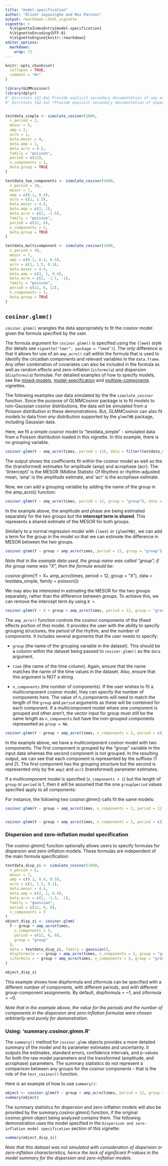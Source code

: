 ```yaml
---
title: "model-specification"
author: "Oliver Jayasinghe and Rex Parsons"
output: rmarkdown::html_vignette
vignette: >
  %\VignetteIndexEntry{model-specification}
  %\VignetteEncoding{UTF-8}
  %\VignetteEngine{knitr::rmarkdown}
editor_options: 
  markdown: 
    wrap: 72
---
```


```r
knitr::opts_chunk$set(
  collapse = TRUE,
  comment = "#>"
)
```

```r
library(GLMMcosinor)
library(dplyr)
#' @srrstats {G2.0a} Provide explicit secondary documentation of any expectations on lengths of inputs
#' @srrstats {G2.1a} *Provide explicit secondary documentation of expectations on data types of all vector inputs.*


testdata_simple <- simulate_cosinor(1000,
  n_period = 2,
  mesor = 5,
  amp = 2,
  acro = 1,
  beta.mesor = 4,
  beta.amp = 1,
  beta.acro = 0.5,
  family = "poisson",
  period = c(12),
  n_components = 1,
  beta.group = TRUE
)

testdata_two_components <- simulate_cosinor(1000,
  n_period = 10,
  mesor = 7,
  amp = c(0.1, 0.4),
  acro = c(1, 1.5),
  beta.mesor = 4.4,
  beta.amp = c(2, 1),
  beta.acro = c(1, -1.5),
  family = "poisson",
  period = c(12, 6),
  n_components = 2,
  beta.group = TRUE
)

testdata_multicomponent <- simulate_cosinor(1000,
  n_period = 10,
  mesor = 7,
  amp = c(0.1, 0.4, 0.5),
  acro = c(1, 1.5, 0.1),
  beta.mesor = 4.4,
  beta.amp = c(2, 1, 0.4),
  beta.acro = c(1, -1.5, -1),
  family = "poisson",
  period = c(12, 6, 12),
  n_components = 3,
  beta.group = TRUE
)
```

## `cosinor.glmm()`

`cosinor.glmm()` wrangles the data appropriately to fit the cosinor
model given the formula specified by the user.

The formula argument for `cosinor.glmm()` is specified using the
`{lme4}` style (for details see `vignette("lmer", package = "lme4")`).
The only difference is that it allows for use of an `amp_acro()` call
within the formula that is used to identify the circadian components and
relevant variables in the `data.frame`. Any other combination of
covariates can also be included in the formula as well as random effects
and zero-inflation (`ziformula`) and dispersion (`dispformula`)
formulae. For detailed examples of how to specify models, see the
[mixed-models](https://rwparsons.github.io/GLMMcosinor/articles/mixed-models.html),
[model-specification](https://rwparsons.github.io/GLMMcosinor/articles/model-specification.html)
and
[multiple-components](https://rwparsons.github.io/GLMMcosinor/articles/multiple-components.html)
vignettes.

The following examples use data simulated by the the `simulate_cosinor`
function. Since the purpose of GLMMCosinor package is to fit models to
non-Gaussian cosinor distributions, the data will be simulated from a
Poisson distribution in these demonstrations. But, GLMMCosinor can also
fit models to data from *any* distribution supported by the `glmmTMB`
package, including Gaussian data.

Here, we fit a simple cosinor model to "testdata_simple" - simulated
data from a Poisson distribution loaded in this vignette. In this
example, there is no grouping variable.

```r
cosinor.glmm(Y ~ amp_acro(times, period = 12), data = filter(testdata_simple, group == 0), family = poisson())
```

The output shows the coefficients fit within the cosinor model as well
as the the (transformed) estimates for amplitude (amp) and acrophase
(acr). The '(Intercept)' is the MESOR (Midline Statistic Of Rhythm) or
rhythm-adjusted mean, 'amp' is the amplitude estimate, and 'acr' is the
acrophase estimate.

Now, we can add a grouping variable by adding the name of the group in
the amp_acro() function:

```r
cosinor.glmm(Y ~ amp_acro(times, period = 12, group = "group"), data = testdata_simple, family = poisson())
```

In the example above, the amplitude and phase are being estimated
separately for the two groups but the **intercept term is shared**. This
represents a shared estimate of the MESOR for both groups.

Similarly to a normal regression model with `{lme4}` or `{glmmTMB}`, we
can add a term for the group in the model so that we can estimate the
difference in MESOR between the two groups.

```r
cosinor.glmm(Y ~ group + amp_acro(times, period = 12, group = "group"), data = testdata_simple, family = poisson())
```

*Note that in the example data used, the group name was called "group";
if the group name was "X", then the formula would be:*

cosinor.glmm(Y \~ X+ amp_acro(times, period = 12, group = "X"), data =
testdata_simple, family = poisson())

We may also be interested in estmating the MESOR for the two groups
separately, rather than the difference between groups. To achieve this,
we can remove the intercept term by using `0 +`.

```r
cosinor.glmm(Y ~ 0 + group + amp_acro(times, period = 12, group = "group"), data = testdata_simple, family = poisson())
```

The `amp_acro()` function controls the cosinor components of the (fixed
effects portion of the) model. It provides the user with the ability to
specify grouping structures, the period of the rhythm, and the number of
components. It includes several arguments that the user needs to
specify:

-   `group` (the name of the grouping variable in the dataset). This
    should be a column within the dataset being passed to
    `cosinor.glmm()` as the `data` argument.

-   `time` (the name of the time column). Again, ensure that the name
    matches the name of the time values in the dataset. Also, ensure
    that this argument is NOT a string.

-   `n_components` (the number of components). If the user wishes to fit
    a multicomponent cosinor model, they can specify the number of
    components here. The value of n_components will need to match the
    length of the `group` and `period` arguments as these will be
    combined for each component. If a multicomponent model where one
    component is grouped and other aren't, the vector input for group
    must still be the same length as `n_components` but have the
    non-grouped components represented as `group = NA`.

```r
cosinor.glmm(Y ~ group + amp_acro(times, n_components = 2, period = c(12, 6), group = c("group", NA)), data = testdata_two_components, family = poisson())
```

In the example above, we have a multicomponent cosinor model with two
components. The first component is grouped by the "group" variable in
the input data whereas the second component is not grouped. In the
resulting output, we can see that each component is represented by the
suffixes (1 and 2). The first component has the grouping structure but
the second is represented only by the `amp2` and `acr2` (transformed)
parameter estimates.

If a multicomponent model is specified (`n_components > 1`) but the
length of `group` or `period` is 1, then it will be assumed that the one
`group`/`period` values specified apply to all components:

For instance, the following two cosinor.glmm() calls fit the same
models:

```r

cosinor.glmm(Y ~ group + amp_acro(times, n_components = 2, period = 12, group = "group"), data = testdata_two_components, family = poisson())


cosinor.glmm(Y ~ group + amp_acro(times, n_components = 2, period = c(12, 12), group = c("group", "group")), data = testdata_two_components, family = poisson())
```

### Dispersion and zero-inflation model specification

The cosinor.glmm() function optionally allows users to specify formulas
for dispersion and zero-inflation models. These formulas are independent
of the main formula specification:

```r
testdata_disp_zi <- simulate_cosinor(1000,
  n_period = 6,
  mesor = 7,
  amp = c(0.1, 0.4, 0.5),
  acro = c(1, 1.5, 0.1),
  beta.mesor = 4.4,
  beta.amp = c(2, 1, 0.4),
  beta.acro = c(1, -1.5, -1),
  family = "gaussian",
  period = c(12, 6, 8),
  n_components = 3
)
object_disp_zi <- cosinor.glmm(
  Y ~ group + amp_acro(times,
    n_components = 3,
    period = c(12, 6, 8),
    group = "group"
  ),
  data = testdata_disp_zi, family = gaussian(),
  dispformula = ~ group + amp_acro(times, n_components = 2, group = "group", period = c(12, 6)),
  ziformula = ~ group + amp_acro(times, n_components = 3, group = "group", period = c(7, 8, 2))
)

object_disp_zi
```

This example shows how dispformula and ziformula can be specified with a
different number of components, with different periods, and with
different group-component assignments. By default, dispformula = \~1,
and ziformula = \~0.

*Note that in the example above, the value for the periods and the
number of components in the dispersion and zero-inflation formulas were
chosen arbitrarily and purely for demonstration.*

### Using: 'summary.cosinor.glmm.R'

The `summary()` method for `cosinor.glmm` objects provides a more
detailed summary of the model and its parameter estimates and
uncertainty. It outputs the estimates, standard errors, confidence
intervals, and p-values for both the raw model parameters and the
transformed (amplitude, and acrophase) parameters. The summary
statistics do not represent a comparison between any groups for the
cosinor components - that is the role of the `test_cosinor()` function.

Here is an example of how to use `summary()`:

```r
object <- cosinor.glmm(Y ~ group + amp_acro(times, period = 12, group = "group"), data = testdata_simple, family = poisson())
summary(object)
```

The summary statistics for dispersion and zero-inflation models will
also be provided by the summary.cosinor.glmm() function, if the original
cosinor.glmm object being analysed contains them. The following
demonstration uses the model specified in the
`Dispersion and zero-inflation model specification` section of this
vignette:

```r
summary(object_disp_zi)
```

*Note that this dataset was not simulated with consideration of
dispersion or zero-inflation characteristics, hence the lack of
significant P-values in the model summary for the dispersion and
zero-inflation models.*

